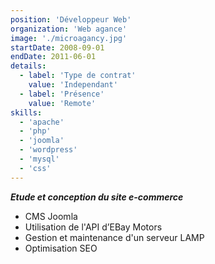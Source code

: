 ```yaml
---
position: 'Développeur Web'
organization: 'Web agance'
image: './microagancy.jpg'
startDate: 2008-09-01
endDate: 2011-06-01
details:
  - label: 'Type de contrat'
    value: 'Independant'
  - label: 'Présence'
    value: 'Remote'
skills:
  - 'apache'
  - 'php'
  - 'joomla'
  - 'wordpress'
  - 'mysql'
  - 'css'
---
```


**_Etude et conception du site e-commerce_**

- CMS Joomla
- Utilisation de l'API d’EBay Motors
- Gestion et maintenance d'un serveur LAMP
- Optimisation SEO
